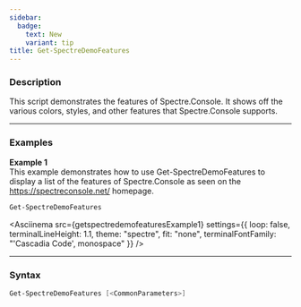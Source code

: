 ```yaml
---
sidebar:
  badge:
    text: New
    variant: tip
title: Get-SpectreDemoFeatures
---
```









### Description

This script demonstrates the features of Spectre.Console. It shows off the various colors, styles, and other features that Spectre.Console supports.



---


### Examples


**Example 1**  
This example demonstrates how to use Get-SpectreDemoFeatures to display a list of the features of Spectre.Console as seen on the https://spectreconsole.net/ homepage.



```powershell
Get-SpectreDemoFeatures
```
<Asciinema
    src={getspectredemofeaturesExample1}
    settings={{
        loop: false,
        terminalLineHeight: 1.1,
        theme: "spectre",
        fit: "none",
        terminalFontFamily: "'Cascadia Code', monospace"
    }}
/>


---


### Syntax
```powershell
Get-SpectreDemoFeatures [<CommonParameters>]
```
